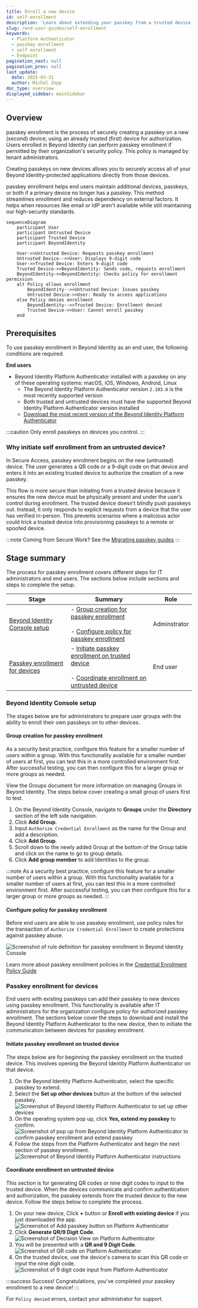 ```yaml
---
title: Enroll a new device
id: self-enrollment
description: 'Learn about extending your passkey from a trusted device to a new device.'
slug: /end-user-guides/self-enrollment
keywords:
  - Platform Authenticator
  - passkey enrollment
  - self enrollment
  - Endpoint
pagination_next: null
pagination_prev: null
last_update:
  date: 2025-03-31
  author: Michal Zopp
doc_type: overview
displayed_sidebar: mainSidebar
---
```


## Overview

passkey enrollment is the process of securely creating a passkey on a new (second) device, using an already trusted (first) device for authorization. Users enrolled in Beyond Identity can perform passkey enrollment if permitted by their organization's security policy. This policy is managed by tenant administrators.

Creating passkeys on new devices allows you to securely access all of your Beyond Identity-protected applications directly from those devices.

passkey enrollment helps end users maintain additional devices, passkeys, or both if a primary device no longer has a passkey. This method streamlines enrollment and reduces dependency on external factors. It helps when resources like email or IdP aren't available while still maintaining our high-security standards. 

```mermaid
sequenceDiagram
    participant User
    participant Untrusted Device
    participant Trusted Device
    participant BeyondIdentity

    User->>Untrusted Device: Requests passkey enrollment
    Untrusted Device-->>User: Displays 9-digit code
    User->>Trusted Device: Enters 9-digit code
    Trusted Device->>BeyondIdentity: Sends code, requests enrollment
    BeyondIdentity->>BeyondIdentity: Checks policy for enrollment permission
    alt Policy allows enrollment
        BeyondIdentity-->>Untrusted Device: Issues passkey
        Untrusted Device->>User: Ready to access applications
    else Policy denies enrollment
        BeyondIdentity-->>Trusted Device: Enrollment denied
        Trusted Device->>User: Cannot enroll passkey
    end
```

## Prerequisites

To use passkey enrollment in Beyond Identity as an end user, the following conditions are required.

**End users**
- Beyond Identity Platform Authenticator installed with a passkey on any of these operating systems: macOS, iOS, Windows, Android, Linux
    - The Beyond Identity Platform Authenticator version `2.103.0` is the most recently supported version
    - Both trusted and untrusted devices must have the supported Beyond Identity Platform Authenticator version installed
    - [Download the most recent version of the Beyond Identity Platform Authenticator](https://app.byndid.com/downloads)

:::caution
Only enroll passkeys on devices you control.
:::

### Why initiate self enrollment from an untrusted device?

In Secure Access, passkey enrollment begins on the new (untrusted) device. The user generates a QR code or a 9-digit code on that device and enters it into an existing trusted device to authorize the creation of a new passkey.

This flow is more secure than initiating from a trusted device because it ensures the new device must be physically present and under the user’s control during enrollment. The trusted device doesn’t blindly push passkeys out. Instead, it only responds to explicit requests from a device that the user has verified in-person. This prevents scenarios where a malicious actor could trick a trusted device into provisioning passkeys to a remote or spoofed device.

:::note
Coming from Secure Work? See the [Migrating passkey guides](https://support.beyondidentity.com/hc/en-us/sections/6763268099863-Migrating-passkey)
:::

## Stage summary

The process for passkey enrollment covers different steps for IT administrators and end users. The sections below include sections and steps to complete the setup.

| Stage | Summary | Role |
| --- | --- | --- |
| [Beyond Identity Console setup](#beyond-identity-console-setup) | - [Group creation for passkey enrollment](#group-creation-for-passkey-enrollment)<br></br> - [Configure policy for passkey enrollment](#configure-policy-for-passkey-enrollment) | Adminstrator |
| [Passkey enrollment for devices](#passkey-enrollment-for-devices) | - [Initiate passkey enrollment on trusted device](#initiate-passkey-enrollment-on-trusted-device)<br></br> - [Coordinate enrollment on untrusted device](#coordinate-enrollment-on-untrusted-device) | End user |

### Beyond Identity Console setup

The stages below are for administrators to prepare user groups with the ability to enroll their own passkeys on to other devices.

#### Group creation for passkey enrollment

As a security best practice, configure this feature for a smaller number of users within a group. With this functionality available for a smaller number of users at first, you can test this in a more controlled environment first. After successful testing, you can then configure this for a larger group or more groups as needed.

View the Groups document for more information on managing Groups in Beyond Identity. The steps below cover creating a small group of users first to test.

1. On the Beyond Identity Console, navigate to **Groups** under the **Directory** section of the left side navigation.
1. Click **Add Group**.
1. Input `Authorize Credential Enrollment` as the name for the Group and add a description.
1. Click **Add Group**.
1. Scroll down to the newly added Group at the bottom of the Group table and click on the name to go to group details.
1. Click **Add group member** to add Identities to the group.

:::note
As a security best practice, configure this feature for a smaller number of users within a group. With this functionality available for a smaller number of users at first, you can test this in a more controlled environment first. After successful testing, you can then configure this for a larger group or more groups as needed.
:::

#### Configure policy for passkey enrollment

Before end users are able to use passkey enrollment, use policy rules for the transaction of `Authorize Credential Enrollment` to create protections against passkey abuse.

![Screenshot of rule definition for passkey enrollment in Beyond Identity Console](../images/self-enroll/rule-definition.png)

Learn more about passkey enrollment policies in the [Credential Enrollment Policy Guide](/docs/policy/credential-enrollment)

### Passkey enrollment for devices

End users with existing passkeys can add their passkey to new devices using passkey enrollment. This functionality is available after IT administrators for the organization configure policy for authorized passkey enrollment. The sections below cover the steps to download and install the Beyond Identity Platform Authenticator to the new device, then to initiate the communication between devices for passkey enrollment.

#### Initiate passkey enrollment on trusted device

The steps below are for beginning the passkey enrollment on the trusted device. This involves opening the Beyond Identity Platform Authenticator on that device.

1. On the Beyond Identity Platform Authenticator, select the specific passkey to extend.
1. Select the **Set up other devices** button at the bottom of the selected passkey.
![Screenshot of Beyond Identity Platform Authenticator to set up other devices](../images/self-enroll/set-up-other.png)
1. On the operating system pop up, click **Yes, extend my passkey** to confirm.
![Screenshot of pop up from Beyond Identity Platform Authenticator to confirm passkey enrollment and extend passkey](../images/self-enroll/cred-confirmation.png)
1. Follow the steps from the Platform Authenticator and begin the next section of passkey enrollment.
![Screenshot of Beyond Identity Platform Authenticator instructions](../images/self-enroll/new_instructions.png)

#### Coordinate enrollment on untrusted device

This section is for generating QR codes or nine digit codes to input to the trusted device. When the devices communicate and confirm authentication and authorization, the passkey extends from the trusted device to the new device. Follow the steps below to complete the process.

1. On your new device, Click **+** button or **Enroll with existing device** if you just downloaded the app.
![Screenshot of Add passkey button on Platform Authenticator](../images/self-enroll/add_passkey_button.png)
1. Click **Generate QR/9 Digit Code**.
![Screenshot of Decision View on Platform Authenticator](../images/self-enroll/decision_view_generate.png)
1. You will be presented with a **QR and 9 Digit Code**.
![Screenshot of QR code on Platform Authenticator](../images/self-enroll/new_qr_code_add.png)
1. On the trusted device, use the device's camera to scan this QR code or input the nine digit code.
![Screenshot of 9 digit code input from Platform Authenticator](../images/self-enroll/9-digit-code.png)

:::success
Success! Congratulations, you've completed your passkey enrollment to a new device!
:::

For `Policy denied` errors, contact your administrator for support.